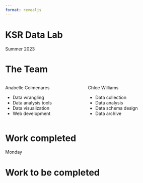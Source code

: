 ```yaml
---
format: revealjs
---
```


# KSR Data Lab {background-iframe="https://cncoleman.github.io/things/network/"}


 Summer 2023



# The Team

:::: {.columns}

::: {.column width="50%"}

Anabelle Colmenares

- Data wrangling
- Data analysis tools
- Data visualization
- Web development

:::

::: {.column width="50%"}

Chloe Williams

- Data collection
- Data analysis
- Data schema design
- Data archive

:::

::::


# Work completed

Monday

# Work to be completed



